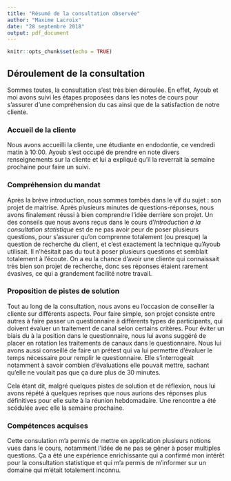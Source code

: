```yaml
---
title: "Résumé de la consultation observée"
author: "Maxime Lacroix"
date: "28 septembre 2018"
output: pdf_document
---
```


```r
knitr::opts_chunk$set(echo = TRUE)
```

## Déroulement de la consultation

Sommes toutes, la consultation s'est très bien déroulée. En effet, Ayoub et moi avons suivi les étapes proposées dans les notes de cours pour s'assurer d'une compréhension du cas ainsi que de la satisfaction de notre cliente. 

### Accueil de la cliente

Nous avons accueilli la cliente, une étudiante en endodontie, ce vendredi matin à 10:00. Ayoub s'est occupé de prendre en note divers renseignements sur la cliente et lui a expliqué qu'il la reverrait la semaine prochaine pour faire un suivi. 

### Compréhension du mandat

Après la brève introduction, nous sommes tombés dans le vif du sujet : son projet de maitrise. Après plusieurs minutes de questions-réponses, nous avons finalement réussi à bien comprendre l'idée derrière son projet. Un des conseils que nous avons reçus dans le cours d'_Introduction à la consultation statistique_ est de ne pas avoir peur de poser plusieurs questions, pour s'assurer qu'on comprenne totalement (ou presque) la question de recherche du client, et c'est exactement la technique qu'Ayoub utilisait. Il n'hésitait pas du tout à poser plusieurs questions et semblait totalement à l'écoute. On a eu la chance d'avoir une cliente qui connaissait très bien son projet de recherche, donc ses réponses étaient rarement évasives, ce qui a grandement facilité notre travail. 

### Proposition de pistes de solution

Tout au long de la consultation, nous avons eu l'occasion de conseiller la cliente sur différents aspects. Pour faire simple, son projet consiste entre autres à faire passer un questionnaire à différents types de participants, qui doivent évaluer un traitement de canal selon certains critères. Pour éviter un biais du à la position dans le questionnaire, nous lui avons suggéré de placer en rotation les traitements de canaux dans le questionnaire. Nous lui avons aussi conseillé de faire un prétest qui va lui permettre d'évaluer le temps nécessaire pour remplir le questionnaire. Elle s'interrogeait notamment à savoir combien d'évaluations elle pouvait mettre, sachant qu'elle ne voulait pas que ça dure plus de 30 minutes. 

Cela étant dit, malgré quelques pistes de solution et de réflexion, nous lui avons répété à quelques reprises que nous aurions des réponses plus définitives pour elle suite à la réunion hebdomadaire. Une rencontre a été scédulée avec elle la semaine prochaine.

### Compétences acquises

Cette consulation m'a permis de mettre en application plusieurs notions vues dans le cours, notamment l'idée de ne pas se gêner à poser multiples questions. Ça a été une expérience enrichissante qui a confirmé mon intérêt pour la consultation statistique et qui m'a permis de m'informer sur un domaine qui m'était totalement inconnu. 
